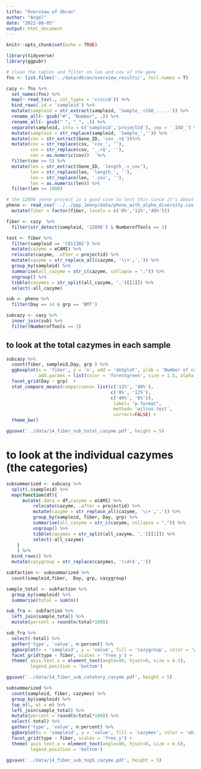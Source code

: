 ```yaml
---
title: "Overview of dbcan"
author: "Angel"
date: "2022-08-05"
output: html_document
---
```


```r
knitr::opts_chunk$set(echo = TRUE)
```

```r
library(tidyverse)
library(ggpubr)
```

```r
# clean the tables and filter on len and cov of the gene
fns <- list.files('../data/dbcan/overview_results/', full.names = T)

cazy <- fns %>% 
  set_names(fns) %>% 
  map(~ read_tsv(., col_types = 'cccccd')) %>% 
  bind_rows(.id = 'sampleid') %>% 
  mutate(sampleid = str_extract(sampleid, 'Sample_.+IGO_.....')) %>% 
  rename_all(~ gsub("#", "Number", .)) %>% 
  rename_all(~ gsub(" ", "_", .)) %>% 
  separate(sampleid, into = c('sampleid','projectid'), sep = '_IGO_') %>% 
  mutate(sampleid = str_replace(sampleid, 'Sample_','')) %>% 
  mutate(cov = str_extract(Gene_ID, 'cov_.+$'))%>% 
  mutate(cov = str_replace(cov, 'cov_', ''),
         cov = str_replace(cov, '_.+$', ''),
         cov = as.numeric(cov))   %>% 
  filter(cov >= 5) %>% 
  mutate(len = str_extract(Gene_ID, 'length_.+_cov'),
         len = str_replace(len, 'length_', ''),
         len = str_replace(len, '_cov', ''),
         len = as.numeric(len)) %>% 
  filter(len >= 1000)
```

```r
# the 12898 jenny project is a good case to test this since it's about fiber
pheno <- read_csv('../../ppp_Jenny/data/pheno_with_alpha_diversity.csv') %>% 
  mutate(fiber = factor(fiber, levels = c('0%','12%','40%')))

fiber <- cazy  %>% 
  filter(str_detect(sampleid, '12898') & NumberofTools == 3) 
```


```r
test <- fiber %>% 
  filter(sampleid == 'CO11302') %>% 
  mutate(cazyme = eCAMI) %>% 
  relocate(cazyme, .after = projectid) %>% 
  mutate(cazyme = str_replace_all(cazyme, '\\+',',')) %>% 
  group_by(sampleid) %>% 
  summarise(all_cazyme = str_c(cazyme, collapse = ",")) %>% 
  ungroup() %>% 
  tibble(cazymes = str_split(all_cazyme, ',')[[1]]) %>% 
  select(-all_cazyme)
```


```r
sub <- pheno %>% 
  filter(Day == 14 & grp == 'BMT')

subcazy <- cazy %>% 
  inner_join(sub) %>% 
  filter(NumberofTools == 3)
```

## to look at the total cazymes in each sample

```r
subcazy %>% 
  count(fiber, sampleid,Day, grp ) %>% 
  ggboxplot(x = 'fiber', y = 'n', add = 'dotplot', ylab = 'Number of cazymes',xlab = 'Fiber content',
            add.params = list(color = 'forestgreen', size = 1.5, alpha = 1, shape = 20)) +
  facet_grid(Day ~ grp)  +
  stat_compare_means(comparisons= list(c('12%', '40%'),
                                       c('0%', '12%'),
                                       c('40%', '0%')),
										label= "p.format",
										method= 'wilcox.test',
										correct=FALSE) +
  theme_bw()

ggsave('../data/14_fiber_sub_total_cazyme.pdf', height = 5)
```

# to look at the individual cazymes (the categories)

```r
subsummarized <- subcazy %>% 
  split(.$sampleid) %>% 
  map(function(df){
      mutate(.data = df,cazyme = eCAMI) %>% 
          relocate(cazyme, .after = projectid) %>% 
          mutate(cazyme = str_replace_all(cazyme, '\\+',',')) %>% 
          group_by(sampleid, fiber, Day, grp) %>% 
          summarise(all_cazyme = str_c(cazyme, collapse = ",")) %>% 
          ungroup() %>% 
          tibble(cazymes = str_split(all_cazyme, ',')[[1]]) %>% 
          select(-all_cazyme)
    }
    ) %>% 
  bind_rows() %>% 
  mutate(cazygroup = str_replace(cazymes, '\\d+$',''))

subfaction <- subsummarized %>% 
  count(sampleid,fiber,  Day, grp, cazygroup)

sample_total <- subfaction %>% 
  group_by(sampleid) %>% 
  summarise(total = sum(n))

sub_fra <- subfaction %>% 
  left_join(sample_total) %>% 
  mutate(percent = round(n/total*100))
```


```r
sub_fra %>% 
  select(-total) %>% 
  gather('type', 'value', n:percent) %>% 
  ggbarplot(x = 'sampleid', y = 'value', fill = 'cazygroup', color = 'white' , xlab = '', ylab = 'cazygroup') +
  facet_grid(type ~ fiber, scales = 'free_y') +
  theme( axis.text.x = element_text(angle=90, hjust=0, size = 6.5),
         legend.position = 'bottom') 

ggsave('../data/14_fiber_sub_catetory_cazyme.pdf', height = 5)
```

```r
subsummarized %>% 
  count(sampleid, fiber, cazymes) %>% 
  group_by(sampleid) %>% 
  top_n(5, wt = n) %>% 
  left_join(sample_total) %>% 
  mutate(percent = round(n/total*100)) %>% 
  select(-total) %>% 
  gather('type', 'value', n:percent) %>% 
  ggbarplot(x = 'sampleid', y = 'value', fill = 'cazymes', color = 'white' , xlab = '', ylab = 'cazymes', palette = 'jco') +
  facet_grid(type ~ fiber, scales = 'free_y') +
  theme( axis.text.x = element_text(angle=90, hjust=0, size = 6.5),
         legend.position = 'bottom') 

ggsave('../data/14_fiber_sub_top5_cazyme.pdf', height = 5)
```


